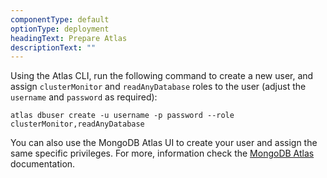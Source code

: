 ```yaml
---
componentType: default
optionType: deployment
headingText: Prepare Atlas
descriptionText: "" 
---
```


Using the Atlas CLI, run the following command to create a new user, and assign `clusterMonitor` and `readAnyDatabase` roles to the user (adjust the `username` and `password` as required):

```shell
atlas dbuser create -u username -p password --role clusterMonitor,readAnyDatabase
```

You can also use the MongoDB Atlas UI to create your user and assign the same specific privileges. For more, information check the [MongoDB Atlas](https://www.mongodb.com/docs/atlas/security-add-mongodb-users/#add-database-users) documentation.
